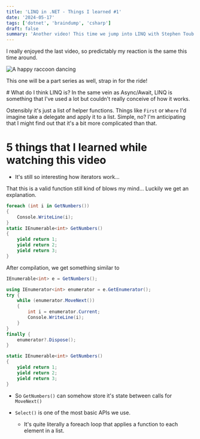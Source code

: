 ```yaml
---
title: 'LINQ in .NET - Things I learned #1'
date: '2024-05-17'
tags: ['dotnet', 'braindump', 'csharp']
draft: false 
summary: 'Another video! This time we jump into LINQ with Stephen Toub and Scott Hanselman.'
---
```


I really enjoyed the last video, so predictably my reaction is the same this time around.

![A happy raccoon dancing](/static/images/blog/async-await-in-csharp.gif)

This one will be a part series as well, strap in for the ride!

<div class="mb-4">
    <YoutubeEmbed id="xKr96nIyCFM" />
</div>
# What do I think LINQ is?
In the same vein as Async/Await, LINQ is something that I've used a lot but couldn't really conceive of how it works. 

Ostensibly it's just a list of helper functions. Things like `First` or `Where` I'd imagine take a delegate and apply it to a list. Simple, no? I'm anticipating that I might find out that it's a bit more complicated than that.

# 5 things that I learned while watching this video

- It's still so interesting how iterators work...

That this is a valid function still kind of blows my mind... Luckily we get an explanation.

``` csharp
foreach (int i in GetNumbers())
{
    Console.WriteLine(i);
}
static IEnumerable<int> GetNumbers()
{
    yield return 1;
    yield return 2;
    yield return 3;
}
```

After compilation, we get something similar to

``` csharp
IEnumerable<int> e = GetNumbers();

using IEnumerator<int> enumerator = e.GetEnumerator();
try {
    while (enumerator.MoveNext())
    {
        int i = enumerator.Current;
        Console.WriteLine(i);
    }
}
finally {
    enumerator?.Dispose();
}

static IEnumerable<int> GetNumbers()
{
    yield return 1;
    yield return 2;
    yield return 3;
}
```

- So `GetNumbers()` can somehow store it's state between calls for `MoveNext()`

- `Select()` is one of the most basic APIs we use. 
    - It's quite literally a foreach loop that applies a function to each element in a list.